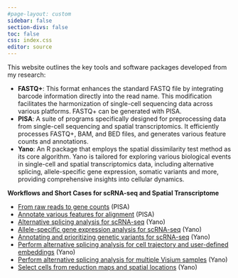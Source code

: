 ```yaml
---
#page-layout: custom
sidebar: false
section-divs: false
toc: false
css: index.css
editor: source
---
```

This website outlines the key tools and software packages developed from my research:

<!-- -->

-   **FASTQ+**: This format enhances the standard FASTQ file by integrating barcode information directly into the read name. This modification facilitates the harmonization of single-cell sequencing data across various platforms. FASTQ+ can be generated with PISA.
-   **PISA**: A suite of programs specifically designed for preprocessing data from single-cell sequencing and spatial transcriptomics. It efficiently processes FASTQ+, BAM, and BED files, and generates various feature counts and annotations.
-   **Yano**: An R package that employs the spatial dissimilarity test method as its core algorithm. Yano is tailored for exploring various biological events in single-cell and spatial transcriptomics data, including alternative splicing, allele-specific gene expression, somatic variants and more, providing comprehensive insights into cellular dynamics.
<!--
**dST**: An R package designed for zonation analysis and rankable cell-cell interaction analysis. This package is currently under development.
-->


<strong>Workflows and Short Cases for scRNA-seq and Spatial Transcriptome</strong>

- [From raw reads to gene counts](workflow1.Rmd) (PISA)
- [Annotate various features for alignment](anno.Rmd) (PISA)
- [Alternative splicing analysis for scRNA-seq](Yano_AS.Rmd) (Yano)
- [Allele-specific gene expression analysis for scRNA-seq](Yano_ASE.Rmd) (Yano)
- [Annotating and prioritizing genetic variants for scRNA-seq](Yano_anno.Rmd) (Yano)
- [Perform alternative splicing analysis for cell trajectory and user-defined embeddings](Yano_trajectory.Rmd) (Yano)
- [Perform alternative splicing analysis for multiple Visium samples](Visium.Rmd) (Yano)
- [Select cells from reduction maps and spatial locations](dST_selector.Rmd) (Yano)


  
